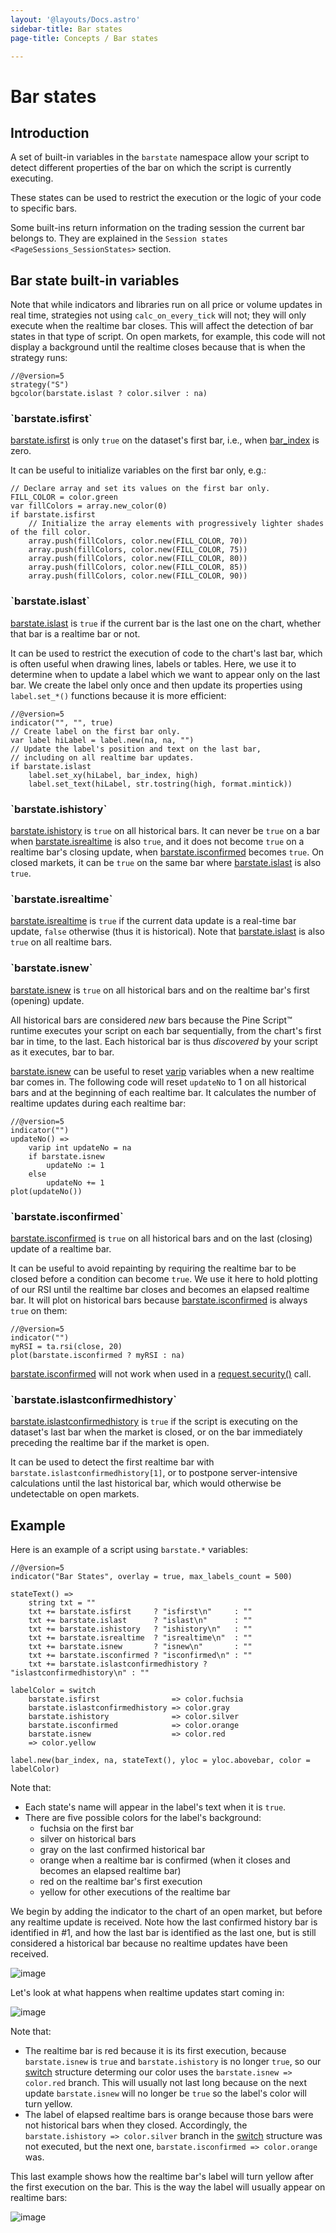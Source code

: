 ```yaml
---
layout: '@layouts/Docs.astro'
sidebar-title: Bar states
page-title: Concepts / Bar states

---
```


# Bar states 


## Introduction

A set of built-in variables in the `barstate` namespace allow your
script to detect different properties of the bar on which the script is
currently executing.

These states can be used to restrict the execution or the logic of your
code to specific bars.

Some built-ins return information on the trading session the current bar
belongs to. They are explained in the
`Session states <PageSessions_SessionStates>` section.

## Bar state built-in variables

Note that while indicators and libraries run on all price or volume
updates in real time, strategies not using `calc_on_every_tick` will
not; they will only execute when the realtime bar closes. This will
affect the detection of bar states in that type of script. On open
markets, for example, this code will not display a background until the
realtime closes because that is when the strategy runs:

``` pine
//@version=5
strategy("S")
bgcolor(barstate.islast ? color.silver : na)
```

### \`barstate.isfirst\`

[barstate.isfirst](https://www.tradingview.com/pine-script-reference/v5/#var_barstate%7Bdot%7Disfirst)
is only `true` on the dataset\'s first bar, i.e., when
[bar_index](https://www.tradingview.com/pine-script-reference/v5/#var_bar_index)
is zero.

It can be useful to initialize variables on the first bar only, e.g.:

``` pine
// Declare array and set its values on the first bar only.
FILL_COLOR = color.green
var fillColors = array.new_color(0)
if barstate.isfirst
    // Initialize the array elements with progressively lighter shades of the fill color.
    array.push(fillColors, color.new(FILL_COLOR, 70))
    array.push(fillColors, color.new(FILL_COLOR, 75))
    array.push(fillColors, color.new(FILL_COLOR, 80))
    array.push(fillColors, color.new(FILL_COLOR, 85))
    array.push(fillColors, color.new(FILL_COLOR, 90))
```

### \`barstate.islast\`

[barstate.islast](https://www.tradingview.com/pine-script-reference/v5/#var_barstate%7Bdot%7Dislast)
is `true` if the current bar is the last one on the chart, whether that
bar is a realtime bar or not.

It can be used to restrict the execution of code to the chart\'s last
bar, which is often useful when drawing lines, labels or tables. Here,
we use it to determine when to update a label which we want to appear
only on the last bar. We create the label only once and then update its
properties using `label.set_*()` functions because it is more efficient:

``` pine
//@version=5
indicator("", "", true)
// Create label on the first bar only.
var label hiLabel = label.new(na, na, "")
// Update the label's position and text on the last bar,
// including on all realtime bar updates.
if barstate.islast
    label.set_xy(hiLabel, bar_index, high)
    label.set_text(hiLabel, str.tostring(high, format.mintick))
```

### \`barstate.ishistory\`

[barstate.ishistory](https://www.tradingview.com/pine-script-reference/v5/#var_barstate%7Bdot%7Dishistory)
is `true` on all historical bars. It can never be `true` on a bar when
[barstate.isrealtime](https://www.tradingview.com/pine-script-reference/v5/#var_barstate%7Bdot%7Disrealtime)
is also `true`, and it does not become `true` on a realtime bar\'s
closing update, when
[barstate.isconfirmed](https://www.tradingview.com/pine-script-reference/v5/#var_barstate%7Bdot%7Disconfirmed)
becomes `true`. On closed markets, it can be `true` on the same bar
where
[barstate.islast](https://www.tradingview.com/pine-script-reference/v5/#var_barstate%7Bdot%7Dislast)
is also `true`.

### \`barstate.isrealtime\`

[barstate.isrealtime](https://www.tradingview.com/pine-script-reference/v5/#var_barstate%7Bdot%7Disrealtime)
is `true` if the current data update is a real-time bar update, `false`
otherwise (thus it is historical). Note that
[barstate.islast](https://www.tradingview.com/pine-script-reference/v5/#var_barstate%7Bdot%7Dislast)
is also `true` on all realtime bars.

### \`barstate.isnew\`

[barstate.isnew](https://www.tradingview.com/pine-script-reference/v5/#var_barstate%7Bdot%7Disnew)
is `true` on all historical bars and on the realtime bar\'s first
(opening) update.

All historical bars are considered *new* bars because the Pine Script™
runtime executes your script on each bar sequentially, from the chart\'s
first bar in time, to the last. Each historical bar is thus *discovered*
by your script as it executes, bar to bar.

[barstate.isnew](https://www.tradingview.com/pine-script-reference/v5/#var_barstate%7Bdot%7Disnew)
can be useful to reset
[varip](https://www.tradingview.com/pine-script-reference/v5/#kw_varip)
variables when a new realtime bar comes in. The following code will
reset `updateNo` to 1 on all historical bars and at the beginning of
each realtime bar. It calculates the number of realtime updates during
each realtime bar:

``` pine
//@version=5
indicator("")
updateNo() => 
    varip int updateNo = na
    if barstate.isnew
        updateNo := 1
    else
        updateNo += 1
plot(updateNo())
```

### \`barstate.isconfirmed\`

[barstate.isconfirmed](https://www.tradingview.com/pine-script-reference/v5/#var_barstate%7Bdot%7Disconfirmed)
is `true` on all historical bars and on the last (closing) update of a
realtime bar.

It can be useful to avoid repainting by requiring the realtime bar to be
closed before a condition can become `true`. We use it here to hold
plotting of our RSI until the realtime bar closes and becomes an elapsed
realtime bar. It will plot on historical bars because
[barstate.isconfirmed](https://www.tradingview.com/pine-script-reference/v5/#var_barstate%7Bdot%7Disconfirmed)
is always `true` on them:

``` pine
//@version=5
indicator("")
myRSI = ta.rsi(close, 20)
plot(barstate.isconfirmed ? myRSI : na)
```

[barstate.isconfirmed](https://www.tradingview.com/pine-script-reference/v5/#var_barstate%7Bdot%7Disconfirmed)
will not work when used in a
[request.security()](https://www.tradingview.com/pine-script-reference/v5/#fun_request%7Bdot%7Dsecurity)
call.

### \`barstate.islastconfirmedhistory\`

[barstate.islastconfirmedhistory](https://www.tradingview.com/pine-script-reference/v5/#var_barstate%7Bdot%7Dislastconfirmedhistory)
is `true` if the script is executing on the dataset\'s last bar when the
market is closed, or on the bar immediately preceding the realtime bar
if the market is open.

It can be used to detect the first realtime bar with
`barstate.islastconfirmedhistory[1]`, or to postpone server-intensive
calculations until the last historical bar, which would otherwise be
undetectable on open markets.

## Example

Here is an example of a script using `barstate.*` variables:

``` pine
//@version=5
indicator("Bar States", overlay = true, max_labels_count = 500)

stateText() =>
    string txt = ""
    txt += barstate.isfirst     ? "isfirst\n"     : ""
    txt += barstate.islast      ? "islast\n"      : ""
    txt += barstate.ishistory   ? "ishistory\n"   : ""
    txt += barstate.isrealtime  ? "isrealtime\n"  : ""
    txt += barstate.isnew       ? "isnew\n"       : ""
    txt += barstate.isconfirmed ? "isconfirmed\n" : ""
    txt += barstate.islastconfirmedhistory ? "islastconfirmedhistory\n" : ""

labelColor = switch
    barstate.isfirst                => color.fuchsia
    barstate.islastconfirmedhistory => color.gray
    barstate.ishistory              => color.silver
    barstate.isconfirmed            => color.orange
    barstate.isnew                  => color.red
    => color.yellow

label.new(bar_index, na, stateText(), yloc = yloc.abovebar, color = labelColor)
```

Note that:

-   Each state\'s name will appear in the label\'s text when it is
    `true`.
-   There are five possible colors for the label\'s background:
    -   fuchsia on the first bar
    -   silver on historical bars
    -   gray on the last confirmed historical bar
    -   orange when a realtime bar is confirmed (when it closes and
        becomes an elapsed realtime bar)
    -   red on the realtime bar\'s first execution
    -   yellow for other executions of the realtime bar

We begin by adding the indicator to the chart of an open market, but
before any realtime update is received. Note how the last confirmed
history bar is identified in #1, and how the last bar is identified as
the last one, but is still considered a historical bar because no
realtime updates have been received.

![image](@assets/concepts/BarStates-Example-01.png)

Let\'s look at what happens when realtime updates start coming in:

![image](@assets/concepts/BarStates-Example-02.png)

Note that:

-   The realtime bar is red because it is its first execution, because
    `barstate.isnew` is `true` and `barstate.ishistory` is no longer
    `true`, so our
    [switch](https://www.tradingview.com/pine-script-reference/v5/#kw_switch)
    structure determing our color uses the `barstate.isnew => color.red`
    branch. This will usually not last long because on the next update
    `barstate.isnew` will no longer be `true` so the label\'s color will
    turn yellow.
-   The label of elapsed realtime bars is orange because those bars were
    not historical bars when they closed. Accordingly, the
    `barstate.ishistory => color.silver` branch in the
    [switch](https://www.tradingview.com/pine-script-reference/v5/#kw_switch)
    structure was not executed, but the next one,
    `barstate.isconfirmed => color.orange` was.

This last example shows how the realtime bar\'s label will turn yellow
after the first execution on the bar. This is the way the label will
usually appear on realtime bars:

![image](@assets/concepts/BarStates-Example-03.png)


